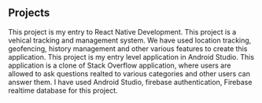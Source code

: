 ## Projects

<ProjectCard title="TazWiz" link="https://www.tazwiz.com/" bg="linear-gradient(to right, #000046 0%, #1CB5E0 100%)">
This project is my entry to React Native Development. 
</ProjectCard>

<ProjectCard title="GTrack (by Vegitone)" link="https://www.vegitone.com/" bg="linear-gradient(to right, #8A2387 0%, #E94057 50%, #F27121 100%)">
This project is a vehical tracking and management system. We have used location tracking, geofencing, history management and other various features to create this application. 
</ProjectCard>


<ProjectCard title="Prashnottar" link="https://play.google.com/store/apps/details?id=fun.mukund.prashnottar" bg="linear-gradient(to right, #000000 0%, #434343 100%)">
This project is my entry level application in Android Studio. This application is a clone of Stack Overflow application, where users are allowed to ask questions realted to various categories and other users can answer them. I have used Android Studio, firebase authentication, Firebase realtime database for this project.
</ProjectCard>